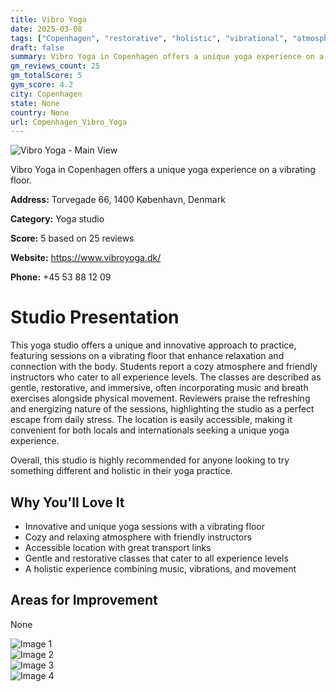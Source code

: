 ```yaml
---
title: Vibro Yoga
date: 2025-03-08
tags: ["Copenhagen", "restorative", "holistic", "vibrational", "atmosphere", "accessibility", "Copenhagen"]  
draft: false
summary: Vibro Yoga in Copenhagen offers a unique yoga experience on a vibrating floor.
gm_reviews_count: 25
gm_totalScore: 5
gym_score: 4.2
city: Copenhagen
state: None
country: None
url: Copenhagen_Vibro_Yoga
---
```


<div className="aspect-[16/9] relative my-8">
  <img 
    src="https://lh5.googleusercontent.com/p/AF1QipNZyGIBOVsi_nrKfglFvULsjd2cz4pgAv4vGuc6=w1920-h1080-k-no"
    alt="Vibro Yoga - Main View"
    className="object-cover absolute inset-0 w-full h-full rounded-lg"
  />
</div>

Vibro Yoga in Copenhagen offers a unique yoga experience on a vibrating floor.

**Address:** Torvegade 66, 1400 København, Denmark

**Category:** Yoga studio

**Score:** 5 based on 25 reviews

**Website:** https://www.vibroyoga.dk/

**Phone:** +45 53 88 12 09

# Studio Presentation

This yoga studio offers a unique and innovative approach to practice, featuring sessions on a vibrating floor that enhance relaxation and connection with the body. Students report a cozy atmosphere and friendly instructors who cater to all experience levels. The classes are described as gentle, restorative, and immersive, often incorporating music and breath exercises alongside physical movement. Reviewers praise the refreshing and energizing nature of the sessions, highlighting the studio as a perfect escape from daily stress. The location is easily accessible, making it convenient for both locals and internationals seeking a unique yoga experience.

Overall, this studio is highly recommended for anyone looking to try something different and holistic in their yoga practice.

## Why You'll Love It

- Innovative and unique yoga sessions with a vibrating floor
- Cozy and relaxing atmosphere with friendly instructors
- Accessible location with great transport links
- Gentle and restorative classes that cater to all experience levels
- A holistic experience combining music, vibrations, and movement

## Areas for Improvement

None

<div className="grid grid-cols-1 xl:grid-cols-2 gap-4 my-8">
<div className="aspect-[4/3] relative"><img src="https://lh5.googleusercontent.com/p/AF1QipMARrwgSxDHzLuBuGCBEDpm2lwM2a3WRsUNIzPN=w1920-h1080-k-no" alt="Image 1" className="object-cover absolute inset-0 w-full h-full rounded-lg" /></div>
<div className="aspect-[4/3] relative"><img src="https://lh5.googleusercontent.com/p/AF1QipPAkL4Mu-V_tIxyXaMxUJAp4qrZq4-zVPO0GXzy=w1920-h1080-k-no" alt="Image 2" className="object-cover absolute inset-0 w-full h-full rounded-lg" /></div>
<div className="aspect-[4/3] relative"><img src="https://lh5.googleusercontent.com/p/AF1QipN-APtR3CqmzxFNKgdQja2v2aro3JmGESfjbi83=w1920-h1080-k-no" alt="Image 3" className="object-cover absolute inset-0 w-full h-full rounded-lg" /></div>
<div className="aspect-[4/3] relative"><img src="https://lh5.googleusercontent.com/p/AF1QipOMsTn0dLOO3gNxXfsjdprvO55Fve9lbgEb39rW=w1920-h1080-k-no" alt="Image 4" className="object-cover absolute inset-0 w-full h-full rounded-lg" /></div>
</div>